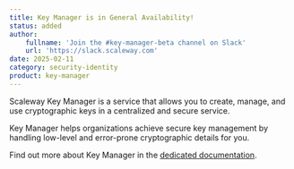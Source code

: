 ```yaml
---
title: Key Manager is in General Availability!
status: added
author:
    fullname: 'Join the #key-manager-beta channel on Slack'
    url: 'https://slack.scaleway.com'
date: 2025-02-11
category: security-identity
product: key-manager
---
```


Scaleway Key Manager is a service that allows you to create, manage, and use cryptographic keys in a centralized and secure service.

Key Manager helps organizations achieve secure key management by handling low-level and error-prone cryptographic details for you.

Find out more about Key Manager in the [dedicated documentation](/key-manager/).
